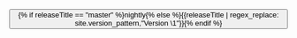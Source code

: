 <!-- Ignore this check here because this file is included twice, once for desktop and once for mobile layout. This trips htmlproofer -->

<button className='btn btn-default btn-block dropdown-toggle' type="button" id="nav-version-dropdown" data-toggle="dropdown" aria-haspopup="true" aria-expanded="false" data-proofer-ignore="">
    {% if releaseTitle == "master" %}nightly{% else %}{{releaseTitle | regex_replace: site.version_pattern,"Version \1"}}{% endif %}
    <span className='caret'></span>
</button>
<ul className='dropdown-menu' aria-labelledby="nav-version-dropdown" style={{ margin:'0' }}>
</ul>
